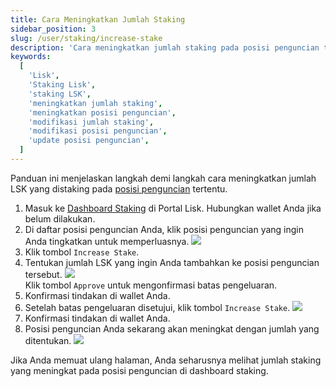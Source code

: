 ```yaml
---
title: Cara Meningkatkan Jumlah Staking
sidebar_position: 3
slug: /user/staking/increase-stake
description: 'Cara meningkatkan jumlah staking pada posisi penguncian tertentu.'
keywords:
  [
    'Lisk',
    'Staking Lisk',
    'staking LSK',
    'meningkatkan jumlah staking',
    'meningkatkan posisi penguncian',
    'modifikasi jumlah staking',
    'modifikasi posisi penguncian',
    'update posisi penguncian',
  ]
---
```



Panduan ini menjelaskan langkah demi langkah cara meningkatkan jumlah LSK yang distaking pada [posisi penguncian](overview#posisi-penguncian) tertentu.

1. Masuk ke [Dashboard Staking](https://portal.lisk.com/staking/dashboard) di Portal Lisk.
    Hubungkan wallet Anda jika belum dilakukan.
2. Di daftar posisi penguncian Anda, klik posisi penguncian yang ingin Anda tingkatkan untuk memperluasnya.
    <img src={positions} /><br />
3. Klik tombol `Increase Stake`.
4. Tentukan jumlah LSK yang ingin Anda tambahkan ke posisi penguncian tersebut.
    <img src={increaseApprove} /><br />
    Klik tombol `Approve` untuk mengonfirmasi batas pengeluaran.
5. Konfirmasi tindakan di wallet Anda.
6. Setelah batas pengeluaran disetujui, klik tombol `Increase Stake`.
    <img src={increase} /><br />
7. Konfirmasi tindakan di wallet Anda.
8. Posisi penguncian Anda sekarang akan meningkat dengan jumlah yang ditentukan.
    <img src={increased} /><br />

Jika Anda memuat ulang halaman, Anda seharusnya melihat jumlah staking yang meningkat pada posisi penguncian di dashboard staking.
